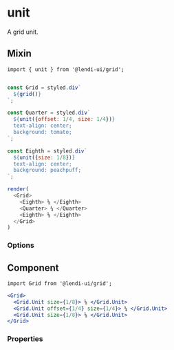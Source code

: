 
# unit

A grid unit.

## Mixin

```
import { unit } from '@lendi-ui/grid';
```

```js

const Grid = styled.div`
  ${grid()}
`;

const Quarter = styled.div`
  ${unit({offset: 1/4, size: 1/4})}
  text-align: center;
  background: tomato;
`;

const Eighth = styled.div`
  ${unit({size: 1/8})}
  text-align: center;
  background: peachpuff;
`;

render(
  <Grid>
    <Eighth> ⅛ </Eighth>
    <Quarter> ¼ </Quarter>
    <Eighth> ⅛ </Eighth>
  </Grid>
)
```

### Options

<PropTable>
  <PropTable.Entry name="offset" type="number" defaultValue={0} description="The size of the grid unit offset as a fraction."/>
  <PropTable.Entry name="size" type="number" defaultValue={1} description="The size of the grid unit as a fraction."/>
</PropTable>

## Component

```
import Grid from '@lendi-ui/grid';
```

```jsx
<Grid>
  <Grid.Unit size={1/8}> ⅛ </Grid.Unit>
  <Grid.Unit offset={1/4} size={1/4}> ¼ </Grid.Unit>
  <Grid.Unit size={1/8}> ⅛ </Grid.Unit>
</Grid>
```

### Properties

<PropTable>
  <PropTable.Entry name="offset" type="number" defaultValue={0} description="The size of the grid unit offset as a fraction."/>
  <PropTable.Entry name="size" type="number" defaultValue={1} description="The size of the grid unit as a fraction."/>
</PropTable>

